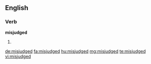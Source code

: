 ==English==

===Verb===
'''misjudged'''

# {{past of|misjudge}}

[[de:misjudged]]
[[fa:misjudged]]
[[hu:misjudged]]
[[mg:misjudged]]
[[te:misjudged]]
[[vi:misjudged]]
